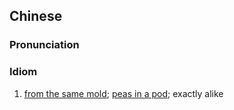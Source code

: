 {{also|如出一辙}}
==Chinese==
{{zh-forms|s=如出一辙}}

===Pronunciation===
{{zh-pron
|m=rú chū 一轍
|mn=jî-chhut-it-tia̍t/jû-chhut-it-tia̍t
|cat=id
}}

===Idiom===
{{zh-idiom}}

# [[from the same mold]]; [[peas in a pod]]; exactly alike